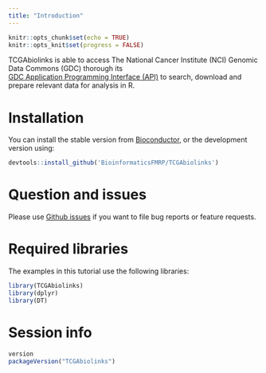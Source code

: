 ```yaml
---
title: "Introduction"
---
```


```r
knitr::opts_chunk$set(echo = TRUE)
knitr::opts_knit$set(progress = FALSE)
```


TCGAbiolinks is able to access The National Cancer Institute (NCI) Genomic Data Commons (GDC) thorough its  
[GDC Application Programming Interface (API)](https://gdc.cancer.gov/developers/gdc-application-programming-interface-api) 
to search, download and prepare relevant data for analysis in R. 

# Installation
You can install the stable version from [Bioconductor](http://bioconductor.org/packages/release/bioc/html/TCGAbiolinks.html), or the development version using:
```r
devtools::install_github('BioinformaticsFMRP/TCGAbiolinks')
```

# Question and issues
Please use [Github issues](https://github.com/BioinformaticsFMRP/TCGAbiolinks/issues) if you want to file bug reports or feature requests.

# Required libraries

The examples in this tutorial use the following libraries: 
```r
library(TCGAbiolinks)
library(dplyr)
library(DT)
```

# Session info
```r
version
packageVersion("TCGAbiolinks")
```

